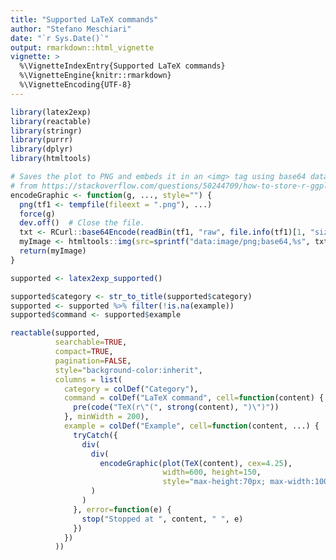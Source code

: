 ```yaml
---
title: "Supported LaTeX commands"
author: "Stefano Meschiari"
date: "`r Sys.Date()`"
output: rmarkdown::html_vignette
vignette: >
  %\VignetteIndexEntry{Supported LaTeX commands}
  %\VignetteEngine{knitr::rmarkdown}
  %\VignetteEncoding{UTF-8}
---
```


```r
library(latex2exp)
library(reactable)
library(stringr)
library(purrr)
library(dplyr)
library(htmltools)
```

```r
# Saves the plot to PNG and embeds it in an <img> tag using base64 data.
# from https://stackoverflow.com/questions/50244709/how-to-store-r-ggplot-graph-as-html-code-snippet
encodeGraphic <- function(g, ..., style="") {
  png(tf1 <- tempfile(fileext = ".png"), ...)  
  force(g)
  dev.off()  # Close the file.
  txt <- RCurl::base64Encode(readBin(tf1, "raw", file.info(tf1)[1, "size"]), "txt")  
  myImage <- htmltools::img(src=sprintf("data:image/png;base64,%s", txt), style=style)
  return(myImage)
}

supported <- latex2exp_supported()

supported$category <- str_to_title(supported$category)
supported <- supported %>% filter(!is.na(example))
supported$command <- supported$example
```
    
```r
reactable(supported,
          searchable=TRUE,
          compact=TRUE,
          pagination=FALSE,
          style="background-color:inherit",
          columns = list(
            category = colDef("Category"),
            command = colDef("LaTeX command", cell=function(content) {
              pre(code("TeX(r\"(", strong(content), ")\")"))
            }, minWidth = 200),
            example = colDef("Example", cell=function(content, ...) {
              tryCatch({
                div(
                  div(
                    encodeGraphic(plot(TeX(content), cex=4.25),
                                  width=600, height=150, 
                                  style="max-height:70px; max-width:100%")
                  )
                )
              }, error=function(e) {
                stop("Stopped at ", content, " ", e)
              })
            })
          ))
```
